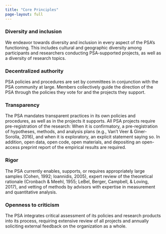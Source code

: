 ```yaml
---
title: "Core Principles"
page-layout: full
---
```


### Diversity and inclusion

We endeavor towards diversity and inclusion in every aspect of the PSA’s functioning. This includes cultural and geographic diversity among participants and researchers conducting PSA-supported projects, as well as a diversity of research topics.

### Decentralized authority

PSA policies and procedures are set by committees in conjunction with the PSA community at large. Members collectively guide the direction of the PSA through the policies they vote for and the projects they support.

### Transparency

The PSA mandates transparent practices in its own policies and procedures, as well as in the projects it supports. All PSA projects require pre-registration of the research: When it is confirmatory, a pre-registration of hypotheses, methods, and analysis plans (e.g., Van’t Veer & Giner-Sorolla, 2016), and when it is exploratory, an explicit statement saying so. In addition, open data, open code, open materials, and depositing an open- access preprint report of the empirical results are required.

### Rigor

The PSA currently enables, supports, or requires appropriately large samples (Cohen, 1992; Ioannidis, 2005), expert review of the theoretical rationale (Cronbach & Meehl, 1955; LeBel, Berger, Campbell, & Loving, 2017), and vetting of methods by advisors with expertise in measurement and quantitative analysis.

### Openness to criticism

The PSA integrates critical assessment of its policies and research products into its process, requiring extensive review of all projects and annually soliciting external feedback on the organization as a whole.

